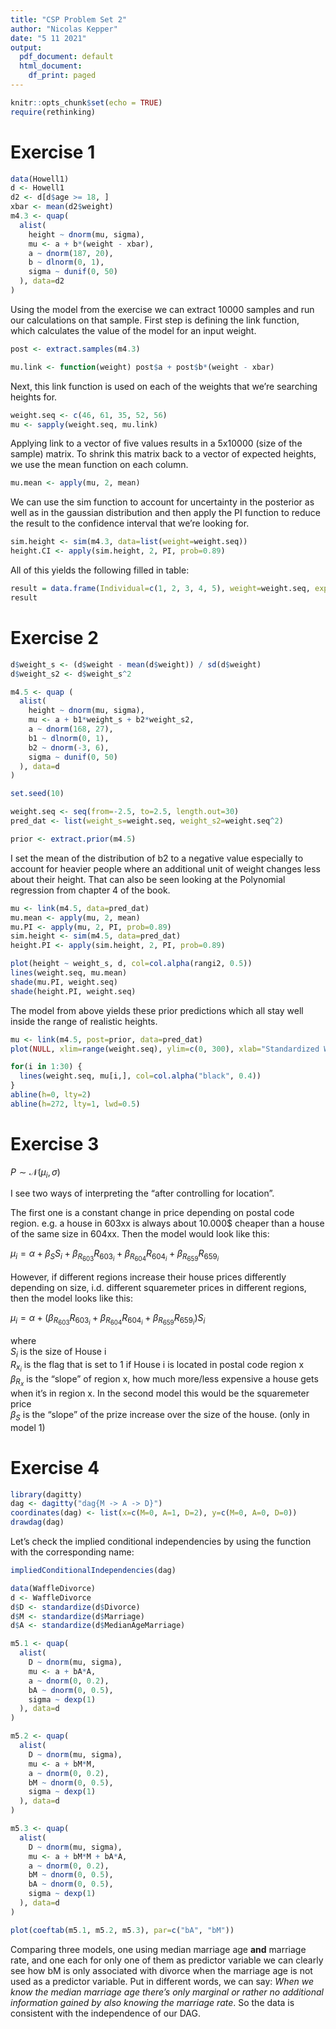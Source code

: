 ```yaml
---
title: "CSP Problem Set 2"
author: "Nicolas Kepper"
date: "5 11 2021"
output:
  pdf_document: default
  html_document:
    df_print: paged
---
```


```r
knitr::opts_chunk$set(echo = TRUE)
require(rethinking)
```

# Exercise 1
```r
data(Howell1)
d <- Howell1
d2 <- d[d$age >= 18, ]
xbar <- mean(d2$weight)
m4.3 <- quap(
  alist(
    height ~ dnorm(mu, sigma),
    mu <- a + b*(weight - xbar),
    a ~ dnorm(187, 20),
    b ~ dlnorm(0, 1),
    sigma ~ dunif(0, 50)
  ), data=d2
)
```
Using the model from the exercise we can extract 10000 samples and run our calculations on that sample.
First step is defining the link function, which calculates the value of the model for an input weight.
```r
post <- extract.samples(m4.3)

mu.link <- function(weight) post$a + post$b*(weight - xbar)
```
Next, this link function is used on each of the weights that we're searching heights for.
```r
weight.seq <- c(46, 61, 35, 52, 56)
mu <- sapply(weight.seq, mu.link)
```

Applying link to a vector of five values results in a 5x10000 (size of the sample) matrix. To shrink this matrix back to a vector of expected heights, we use the mean function on each column.
```r
mu.mean <- apply(mu, 2, mean)
```

We can use the sim function to account for uncertainty in the posterior as well as in the gaussian distribution and then apply the PI function to reduce the result to the confidence interval that we're looking for. 
```r
sim.height <- sim(m4.3, data=list(weight=weight.seq))
height.CI <- apply(sim.height, 2, PI, prob=0.89)
```

All of this yields the following filled in table:
```r
result = data.frame(Individual=c(1, 2, 3, 4, 5), weight=weight.seq, expected_height=mu.mean, p89_interval_start=t(height.CI)[,1], p89_interval_end=t(height.CI)[,2])
result
```


# Exercise 2
```r
d$weight_s <- (d$weight - mean(d$weight)) / sd(d$weight)
d$weight_s2 <- d$weight_s^2

m4.5 <- quap (
  alist(
    height ~ dnorm(mu, sigma),
    mu <- a + b1*weight_s + b2*weight_s2,
    a ~ dnorm(168, 27),
    b1 ~ dlnorm(0, 1),
    b2 ~ dnorm(-3, 6),
    sigma ~ dunif(0, 50)
  ), data=d
)

set.seed(10)

weight.seq <- seq(from=-2.5, to=2.5, length.out=30)
pred_dat <- list(weight_s=weight.seq, weight_s2=weight.seq^2)

prior <- extract.prior(m4.5)
```
I set the mean of the distribution of b2 to a negative value especially to account for heavier people where an additional unit of weight changes less about their height. That can also be seen looking at the Polynomial regression from chapter 4 of the book.

```r
mu <- link(m4.5, data=pred_dat)
mu.mean <- apply(mu, 2, mean)
mu.PI <- apply(mu, 2, PI, prob=0.89)
sim.height <- sim(m4.5, data=pred_dat)
height.PI <- apply(sim.height, 2, PI, prob=0.89)

plot(height ~ weight_s, d, col=col.alpha(rangi2, 0.5))
lines(weight.seq, mu.mean)
shade(mu.PI, weight.seq)
shade(height.PI, weight.seq)
```


The model from above yields these prior predictions which all stay well inside the range of realistic heights.
```r
mu <- link(m4.5, post=prior, data=pred_dat)
plot(NULL, xlim=range(weight.seq), ylim=c(0, 300), xlab="Standardized Weight", ylab="Height")

for(i in 1:30) {
  lines(weight.seq, mu[i,], col=col.alpha("black", 0.4))
}
abline(h=0, lty=2)
abline(h=272, lty=1, lwd=0.5)
```

# Exercise 3

$P \sim \mathcal{N}(\mu_i, \sigma)$  

I see two ways of interpreting the "after controlling for location".  

The first one is a constant change in price depending on postal code region. e.g. a house in 603xx is always about 10.000$ cheaper than a house of the same size in 604xx. Then the model would look like this:

$\mu_i = \alpha + \beta_{S}S_i + \beta_{R_{603}}R_{603_i} + \beta_{R_{604}}R_{604_i} + \beta_{R_{659}}R_{659_i}$  

However, if different regions increase their house prices differently depending on size, i.d. different squaremeter prices in different regions, then the model looks like this:

$\mu_i = \alpha + (\beta_{R_{603}}R_{603_i} + \beta_{R_{604}}R_{604_i} + \beta_{R_{659}}R_{659_i})S_i$  

where   
$S_i$ is the size of House i  
$R_{x_i}$ is the flag that is set to 1 if House i is located in postal code region x  
$\beta_{R_x}$ is the "slope" of region x, how much more/less expensive a house gets when it's in region x. In the second model this would be the squaremeter price  
$\beta_S$ is the "slope" of the prize increase over the size of the house. (only in model 1)  


# Exercise 4

```r
library(dagitty)
dag <- dagitty("dag{M -> A -> D}")
coordinates(dag) <- list(x=c(M=0, A=1, D=2), y=c(M=0, A=0, D=0))
drawdag(dag)
```

Let's check the implied conditional independencies by using the function with the corresponding name:
```r
impliedConditionalIndependencies(dag)
```

```r
data(WaffleDivorce)
d <- WaffleDivorce
d$D <- standardize(d$Divorce)
d$M <- standardize(d$Marriage)
d$A <- standardize(d$MedianAgeMarriage)

m5.1 <- quap(
  alist(
    D ~ dnorm(mu, sigma),
    mu <- a + bA*A,
    a ~ dnorm(0, 0.2),
    bA ~ dnorm(0, 0.5),
    sigma ~ dexp(1)
  ), data=d
)

m5.2 <- quap(
  alist(
    D ~ dnorm(mu, sigma),
    mu <- a + bM*M,
    a ~ dnorm(0, 0.2),
    bM ~ dnorm(0, 0.5),
    sigma ~ dexp(1)
  ), data=d
)

m5.3 <- quap(
  alist(
    D ~ dnorm(mu, sigma),
    mu <- a + bM*M + bA*A,
    a ~ dnorm(0, 0.2),
    bM ~ dnorm(0, 0.5),
    bA ~ dnorm(0, 0.5),
    sigma ~ dexp(1)
  ), data=d
)
```
```r
plot(coeftab(m5.1, m5.2, m5.3), par=c("bA", "bM"))
```

Comparing three models, one using median marriage age **and** marriage rate, and one each for only one of them as predictor variable we can clearly see how bM is only associated with divorce when the marriage age is not used as a predictor variable. Put in different words, we can say:
_When we know the median marriage age there's only marginal or rather no additional information gained by also knowing the marriage rate_.
So the data is consistent with the independence of our DAG.
